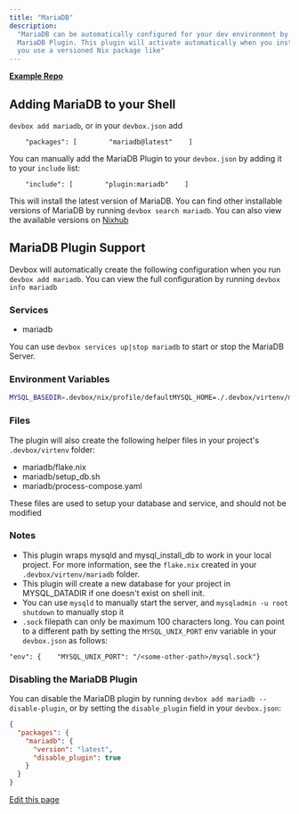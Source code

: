 ```yaml
---
title: "MariaDB"
description:
  "MariaDB can be automatically configured for your dev environment by Devbox via the built-in
  MariaDB Plugin. This plugin will activate automatically when you install MariaDB using , or when
  you use a versioned Nix package like"
---
```


[**Example Repo**](https://github.com/jetify-com/devbox/tree/main/examples/databases/mariadb)

## Adding MariaDB to your Shell[​](#adding-mariadb-to-your-shell "Direct link to Adding MariaDB to your Shell")

`devbox add mariadb`, or in your `devbox.json` add

```
    "packages": [        "mariadb@latest"    ]
```

You can manually add the MariaDB Plugin to your `devbox.json` by adding it to your `include` list:

```
    "include": [        "plugin:mariadb"    ]
```

This will install the latest version of MariaDB. You can find other installable versions of MariaDB
by running `devbox search mariadb`. You can also view the available versions on
[Nixhub](https://www.nixhub.io/packages/mariadb)

## MariaDB Plugin Support[​](#mariadb-plugin-support "Direct link to MariaDB Plugin Support")

Devbox will automatically create the following configuration when you run `devbox add mariadb`. You
can view the full configuration by running `devbox info mariadb`

### Services[​](#services "Direct link to Services")

- mariadb

You can use `devbox services up|stop mariadb` to start or stop the MariaDB Server.

### Environment Variables[​](#environment-variables "Direct link to Environment Variables")

```bash
MYSQL_BASEDIR=.devbox/nix/profile/defaultMYSQL_HOME=./.devbox/virtenv/mariadb/runMYSQL_DATADIR=./.devbox/virtenv/mariadb/dataMYSQL_UNIX_PORT=./.devbox/virtenv/mariadb/run/mysql.sockMYSQL_PID_FILE=./.devbox/mariadb/run/mysql.pid
```

### Files[​](#files "Direct link to Files")

The plugin will also create the following helper files in your project's `.devbox/virtenv` folder:

- mariadb/flake.nix
- mariadb/setup_db.sh
- mariadb/process-compose.yaml

These files are used to setup your database and service, and should not be modified

### Notes[​](#notes "Direct link to Notes")

- This plugin wraps mysqld and mysql_install_db to work in your local project. For more information,
  see the `flake.nix` created in your `.devbox/virtenv/mariadb` folder.
- This plugin will create a new database for your project in MYSQL_DATADIR if one doesn't exist on
  shell init.
- You can use `mysqld` to manually start the server, and `mysqladmin -u root shutdown` to manually
  stop it
- `.sock` filepath can only be maximum 100 characters long. You can point to a different path by
  setting the `MYSQL_UNIX_PORT` env variable in your `devbox.json` as follows:

```
"env": {    "MYSQL_UNIX_PORT": "/<some-other-path>/mysql.sock"}
```

### Disabling the MariaDB Plugin[​](#disabling-the-mariadb-plugin "Direct link to Disabling the MariaDB Plugin")

You can disable the MariaDB plugin by running `devbox add mariadb --disable-plugin`, or by setting
the `disable_plugin` field in your `devbox.json`:

```json
{
  "packages": {
    "mariadb": {
      "version": "latest",
      "disable_plugin": true
    }
  }
}
```

[Edit this page](https://github.com/jetify-com/devbox/tree/main/docs/app/docs/devbox-examples/databases/mariadb.md)
